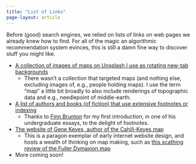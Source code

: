 ```yaml
---
title: "List of Links"
page-layout: article
---
```


Before (good) search engines, we relied on lists of links on web pages we already knew how to find. For all of the magic an algorithmic recommendation system evinces, this is still a damn fine way to discover stuff you might like.

- [A collection of images of maps on Unsplash I use as rotating new-tab backgrounds](https://unsplash.com/collections/-QxzbVy07E4/maps-of-interest)
  - There wasn't a collection that targeted maps (and nothing else, excluding images of, e.g., people holding maps). I use the term "map" a little bit broadly to also include renderings of topographic data and e.g., needlepoint of middle-earth.
- [A list of authors and books (of fiction) that use extensive footnotes or indexing](https://www.miskatonic.org/footnotes.html)
  - Thanks to [Finn Brunton](https://sts.ucdavis.edu/people/finn-brunton) for my first introduction, in one of his undergraduate essays, to the delight of footnotes.
- [The website of Gene Keyes, author of the Cahill-Keyes map](https://www.genekeyes.com/index.html)
  - This is a paragon exemplar of early internet website design, and hosts a wealth of thinking on map making, such as [this scathing review of the Fuller Dymaxion map](https://genekeyes.com/FULLER/BF-1-intro.html)
- More coming soon!
